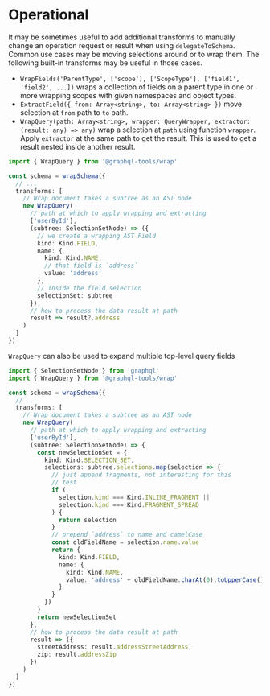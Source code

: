 # Operational

It may be sometimes useful to add additional transforms to manually change an operation request or
result when using `delegateToSchema`. Common use cases may be moving selections around or to wrap
them. The following built-in transforms may be useful in those cases.

- `WrapFields('ParentType', ['scope'], ['ScopeType'], ['field1', 'field2', ...])` wraps a collection
  of fields on a parent type in one or more wrapping scopes with given namespaces and object types.
- `ExtractField({ from: Array<string>, to: Array<string> })` move selection at `from` path to `to`
  path.
- `WrapQuery(path: Array<string>, wrapper: QueryWrapper, extractor: (result: any) => any)` wrap a
  selection at `path` using function `wrapper`. Apply `extractor` at the same path to get the
  result. This is used to get a result nested inside another result.

```ts
import { WrapQuery } from '@graphql-tools/wrap'

const schema = wrapSchema({
  // ...
  transforms: [
    // Wrap document takes a subtree as an AST node
    new WrapQuery(
      // path at which to apply wrapping and extracting
      ['userById'],
      (subtree: SelectionSetNode) => ({
        // we create a wrapping AST Field
        kind: Kind.FIELD,
        name: {
          kind: Kind.NAME,
          // that field is `address`
          value: 'address'
        },
        // Inside the field selection
        selectionSet: subtree
      }),
      // how to process the data result at path
      result => result?.address
    )
  ]
})
```

`WrapQuery` can also be used to expand multiple top-level query fields

```ts
import { SelectionSetNode } from 'graphql'
import { WrapQuery } from '@graphql-tools/wrap'

const schema = wrapSchema({
  // ...
  transforms: [
    // Wrap document takes a subtree as an AST node
    new WrapQuery(
      // path at which to apply wrapping and extracting
      ['userById'],
      (subtree: SelectionSetNode) => {
        const newSelectionSet = {
          kind: Kind.SELECTION_SET,
          selections: subtree.selections.map(selection => {
            // just append fragments, not interesting for this
            // test
            if (
              selection.kind === Kind.INLINE_FRAGMENT ||
              selection.kind === Kind.FRAGMENT_SPREAD
            ) {
              return selection
            }
            // prepend `address` to name and camelCase
            const oldFieldName = selection.name.value
            return {
              kind: Kind.FIELD,
              name: {
                kind: Kind.NAME,
                value: 'address' + oldFieldName.charAt(0).toUpperCase() + oldFieldName.slice(1)
              }
            }
          })
        }
        return newSelectionSet
      },
      // how to process the data result at path
      result => ({
        streetAddress: result.addressStreetAddress,
        zip: result.addressZip
      })
    )
  ]
})
```
